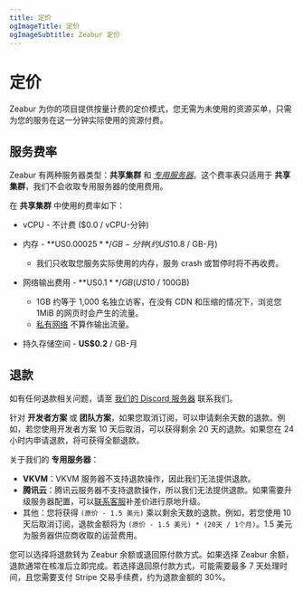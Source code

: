 ```yaml
---
title: 定价
ogImageTitle: 定价
ogImageSubtitle: Zeabur 定价
---
```


# 定价

Zeabur 为你的项目提供按量计费的定价模式，您无需为未使用的资源买单，只需为您的服务在这一分钟实际使用的资源付费。

## 服务费率

Zeabur 有两种服务器类型：**共享集群** 和 [_专用服务器_](/dedicated-server)。这个费率表只适用于 **共享集群**，我们不会收取专用服务器的使用费用。

在 **共享集群** 中使用的费率如下：

- vCPU - 不计费 ($0.0 / vCPU-分钟)

- 内存 - **US$0.00025** / GB-分钟 (约 US$10.8 / GB-月)
  - 我们只收取您服务实际使用的内存，服务 crash 或暂停时将不再收费。

- 网络输出费用 - **US$0.1** / GB (US$10 / 100GB)
  - 1GB 约等于 1,000 名独立访客，在没有 CDN 和压缩的情况下，浏览您 1MiB 的网页时会产生的流量。
  - [私有网络](/networking/private) 不算作输出流量。

- 持久存储空间 - **US$0.2** / GB-月

## 退款

如有任何退款相关问题，请至 [我们的 Discord 服务器](https://zeabur.com/dc) 联系我们。

针对 **开发者方案** 或 **团队方案**，如果您取消订阅，可以申请剩余天数的退款。例如，若您使用开发者方案 10 天后取消，可以获得剩余 20 天的退款。如果您在 24 小时内申请退款，将可获得全额退款。

关于我们的 **专用服务器**：

- **VKVM**：VKVM 服务器不支持退款操作，因此我们无法提供退款。
- **腾讯云**：腾讯云服务器不支持退款操作，所以我们无法提供退款。如果需要升级服务器配置，可以[联系客服](https://zeabur.com/dc)补差价进行原地升级。
- 其他：您将获得 `(原价 - 1.5 美元)` 乘以剩余天数的退款。例如，若您使用 10 天后取消订阅，退款金额将为 `(原价 - 1.5 美元) * (20天 / 1个月)`。1.5 美元为服务器供应商收取的运营费用。

您可以选择将退款转为 Zeabur 余额或退回原付款方式。如果选择 Zeabur 余额，退款通常在核准后立即完成。若选择退回原付款方式，可能需要最多 7 天处理时间，且您需要支付 Stripe 交易手续费，约为退款金额的 30%。
